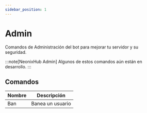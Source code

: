 ```yaml
---
sidebar_position: 1
--- 
```


# Admin

Comandos de Administración del bot para mejorar tu servidor y su seguridad.

:::note[NeonixHub Admin]
Algunos de estos comandos aún están en desarrollo.
:::

## Comandos

|  Nombre     |  Descripción     |   
| ----------- | ---------------- |
| Ban         | Banea un usuario |
